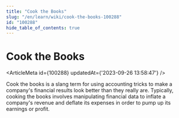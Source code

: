 ```yaml
---
title: "Cook the Books"
slug: "/en/learn/wiki/cook-the-books-100288"
id: "100288"
hide_table_of_contents: true
---
```



# Cook the Books

<ArticleMeta id={100288} updatedAt={'2023-09-26 13:58:47'} />
<div className='border-solid border-b border-t-0 my-4 border-[var(--ifm-color-gray-300)]' />

Cook the books is a slang term for using accounting tricks to make a company's financial results look better than they really are. Typically, cooking the books involves manipulating financial data to inflate a company's revenue and deflate its expenses in order to pump up its earnings or profit.
